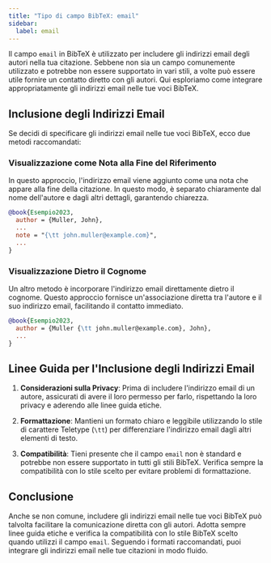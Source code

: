 ```yaml
---
title: "Tipo di campo BibTeX: email"  
sidebar:  
  label: email
---
```



Il campo `email` in BibTeX è utilizzato per includere gli indirizzi email degli autori nella tua citazione. Sebbene non sia un campo comunemente utilizzato e potrebbe non essere supportato in vari stili, a volte può essere utile fornire un contatto diretto con gli autori. Qui esploriamo come integrare appropriatamente gli indirizzi email nelle tue voci BibTeX.

<CiteDrive />

## Inclusione degli Indirizzi Email

Se decidi di specificare gli indirizzi email nelle tue voci BibTeX, ecco due metodi raccomandati:

### Visualizzazione come Nota alla Fine del Riferimento

In questo approccio, l'indirizzo email viene aggiunto come una nota che appare alla fine della citazione. In questo modo, è separato chiaramente dal nome dell'autore e dagli altri dettagli, garantendo chiarezza.

```bibtex
@book{Esempio2023,
  author = {Muller, John},
  ...
  note = "{\tt john.muller@example.com}",
  ...
}
```

### Visualizzazione Dietro il Cognome

Un altro metodo è incorporare l'indirizzo email direttamente dietro il cognome. Questo approccio fornisce un'associazione diretta tra l'autore e il suo indirizzo email, facilitando il contatto immediato.

```bibtex
@book{Esempio2023,
  author = {Muller {\tt john.muller@example.com}, John},
  ...
}
```

## Linee Guida per l'Inclusione degli Indirizzi Email

1. **Considerazioni sulla Privacy**: Prima di includere l'indirizzo email di un autore, assicurati di avere il loro permesso per farlo, rispettando la loro privacy e aderendo alle linee guida etiche.

2. **Formattazione**: Mantieni un formato chiaro e leggibile utilizzando lo stile di carattere Teletype (`\tt`) per differenziare l'indirizzo email dagli altri elementi di testo.

3. **Compatibilità**: Tieni presente che il campo `email` non è standard e potrebbe non essere supportato in tutti gli stili BibTeX. Verifica sempre la compatibilità con lo stile scelto per evitare problemi di formattazione.

## Conclusione

Anche se non comune, includere gli indirizzi email nelle tue voci BibTeX può talvolta facilitare la comunicazione diretta con gli autori. Adotta sempre linee guida etiche e verifica la compatibilità con lo stile BibTeX scelto quando utilizzi il campo `email`. Seguendo i formati raccomandati, puoi integrare gli indirizzi email nelle tue citazioni in modo fluido.